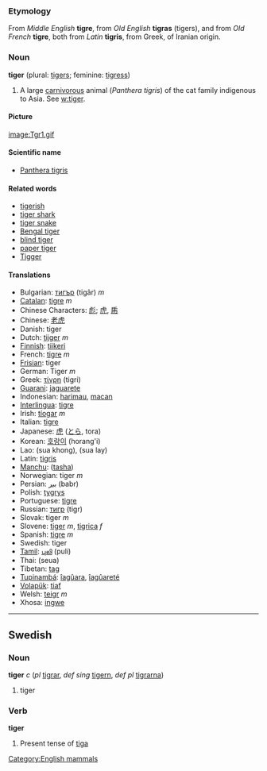 ===Etymology===
From ''Middle English'' '''tigre''', from ''Old English'' '''tigras''' (tigers), and from ''Old French'' '''tigre''', both from ''Latin'' '''tigris''', from Greek, of Iranian origin.

===Noun===
'''tiger''' (plural: [[tigers]]; feminine: [[tigress]])

#A large [[carnivorous]] animal (<I>Panthera tigris</I>) of the cat family indigenous to Asia.  See [[w:tiger]].

====Picture====
[[image:Tgr1.gif]]

====Scientific name====
*[[Panthera tigris]]

====Related words====
*[[tigerish]]
*[[tiger shark]]
*[[tiger snake]]
*[[Bengal tiger]]
*[[blind tiger]]
*[[paper tiger]]
*[[Tigger]]

====Translations====
*Bulgarian: [[тигър]] (tigâr) ''m''
*[[Catalan]]: [[tigre]] ''m''
*Chinese Characters: [[彪]]; [[虎]], [[乕]]
*Chinese: [[老虎]]
*Danish: tiger
*Dutch: [[tijger]] ''m''
*[[Finnish]]: [[tiikeri]]
*French: [[tigre]] ''m''
*[[Frisian]]: tiger
*German: Tiger ''m''
*Greek: [[τίγρη]] (tigri)
*[[Guarani]]: [[jaguarete]]
*Indonesian: [[harimau]], [[macan]]
*[[Interlingua]]: [[tigre]]
*Irish: [[tíogar]] ''m''
*Italian: [[tigre]]
*Japanese: [[虎]] ([[とら]], tora)
*Korean: [[호랑이]] (horang'i)
*Lao: (sua khong), (sua lay)
*Latin: [[tigris]]
*[[Manchu]]: ([[tasha]])
*Norwegian: tiger ''m''
*Persian: [[ببر]] (babr)
*Polish: [[tygrys]]
*Portuguese: [[tigre]]
*Russian: [[тигр]] (tigr)
*Slovak: tiger ''m''
*Slovene: [[tiger]] ''m'', [[tigrica]] ''f''
*Spanish: [[tigre]] ''m''
*Swedish: tiger
*[[Tamil]]: [[புலி]] (puli)
*Thai: (seua)
*Tibetan: [[tag]]
*[[Tupinambá]]: [[îagûara]], [[îagûareté]]
*[[Volapük]]: [[tiaf]]
*Welsh: [[teigr]] ''m''
* Xhosa: [[ingwe]]

----

==Swedish==
===Noun===
'''tiger''' ''c'' (''pl'' [[tigrar]], ''def sing'' [[tigern]], ''def pl'' [[tigrarna]])

#tiger

===Verb===
'''tiger''' 

#Present tense of [[tiga#Swedish|tiga]]



[[Category:English mammals]]